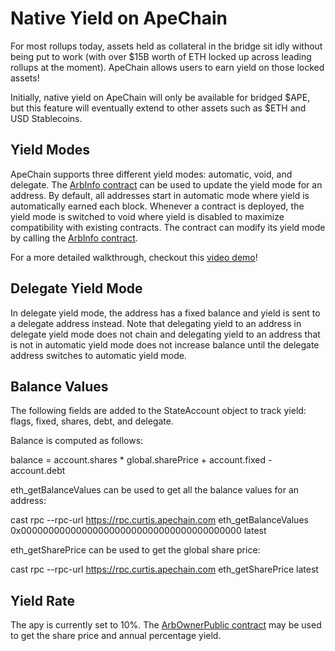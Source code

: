 # Native Yield on ApeChain

For most rollups today, assets held as collateral in the bridge sit idly without being put to work (with over $15B worth of ETH locked up across leading rollups at the moment). ApeChain allows users to earn yield on those locked assets!

Initially, native yield on ApeChain will only be available for bridged $APE, but this feature will eventually extend to other assets such as $ETH and USD Stablecoins.

## Yield Modes

ApeChain supports three different yield modes: automatic, void, and delegate. The [ArbInfo contract](https://explorer.curtis.apechain.com/address/0x0000000000000000000000000000000000000065?tab=write_contract) can be used to update the yield mode for an address. By default, all addresses start in automatic mode where yield is automatically earned each block. Whenever a contract is deployed, the yield mode is switched to void where yield is disabled to maximize compatibility with existing contracts. The contract can modify its yield mode by calling the [ArbInfo contract](https://explorer.curtis.apechain.com/address/0x0000000000000000000000000000000000000065?tab=write_contract).

For a more detailed walkthrough, checkout this [video demo](https://youtu.be/ciPfRXmIteI?feature=shared&t=749)!

## Delegate Yield Mode

In delegate yield mode, the address has a fixed balance and yield is sent to a delegate address instead. Note that delegating yield to an address in delegate yield mode does not chain and delegating yield to an address that is not in automatic yield mode does not increase balance until the delegate address switches to automatic yield mode.

## Balance Values

The following fields are added to the StateAccount object to track yield: flags, fixed, shares, debt, and delegate.

Balance is computed as follows:

balance = account.shares * global.sharePrice + account.fixed - account.debt

eth_getBalanceValues can be used to get all the balance values for an address:

cast rpc --rpc-url https://rpc.curtis.apechain.com eth_getBalanceValues 0x0000000000000000000000000000000000000000 latest

eth_getSharePrice can be used to get the global share price:

cast rpc --rpc-url https://rpc.curtis.apechain.com eth_getSharePrice latest

## Yield Rate

The apy is currently set to 10%. The [ArbOwnerPublic contract](https://explorer.curtis.apechain.com/address/0x000000000000000000000000000000000000006b?tab=read_contract) may be used to get the share price and annual percentage yield.
